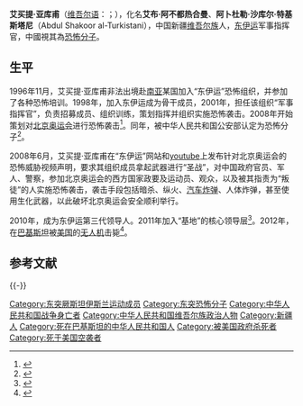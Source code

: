 {{Infobox officeholder
|name = 艾买提·亚库甫
|image =
|nationality = {{PRC}}
|birth_date = {{birth date|1965|01|24}}
|birth_place = {{CHN}}[[新疆維吾爾自治區|新疆維吾爾自治區]][[喀什專區|喀什專區]][[麥蓋提縣|麥蓋提縣]]
|death_place = {{PAK}}[[開伯爾-普什圖省|開伯爾-普什圖省]][[北瓦濟里斯坦特區|北瓦濟里斯坦特區]]
|death_date = {{Death date and age|2012|08|24|1965|01|24}}
|office1 = 東突厥伊斯蘭運動[[埃米爾|埃米爾]]
|term_start1 = 2010年
|term_end1 = 2012年
|predecessor1 = [[買買提明·買買提|買買提明·買買提]]
|successor1 = {{link-en|阿卜杜拉·曼蘇爾|Abdullah Mansour}}
|allegiance = {{flagicon image|Flag of Turkistan Islamic Party.svg|size=23px}}   [[突厥斯坦伊斯蘭黨|突厥斯坦伊斯蘭黨]]<br /> 
{{flagicon image|Flag of al-Qaeda.svg|size=23px}} [[阿爾蓋達|阿爾蓋達]]
|Active =
|commands = 
|battles = [[新疆民族衝突|新疆民族衝突]]<br />[[巴基斯坦西北部戰爭|巴基斯坦西北部戰爭]]
}}

'''艾买提·亚库甫'''（[[维吾尔语|维吾尔语]]：{{rtl-lang|ug|ئەخمەت ياقۇپ}}；{{bd|1965年|3月14日|2012年|8月24日}}），化名'''艾布·阿不都热合曼'''、'''阿卜杜勒·沙库尔·特基斯塔尼'''（Abdul Shakoor al-Turkistani），中国新疆[[维吾尔族|维吾尔族]]人，[[东伊运|东伊运]]军事指挥官，中國視其為[[恐怖分子|恐怖分子]]。

== 生平 ==
1996年11月，艾买提·亚库甫非法出境赴[[南亚|南亚]]某国加入“东伊运”恐怖组织，并参加了各种恐怖培训。1998年，加入东伊运成为骨干成员，2001年，担任该组织“军事指挥官”，负责招募成员、组织训练，策划指挥并组织实施恐怖袭击。2008年开始策划对[[2008年夏季奥林匹克运动会|北京奥运会]]进行恐怖袭击<ref>{{cite web |title = 8名“东突”恐怖分子名单及其主要罪行 |url = http://www.mps.gov.cn/n16/n1237/n1342/n803715/1634373.html |accessdate = 2014-03-04 |publisher = [[中华人民共和国公安部|中华人民共和国公安部]] |deadurl = yes |archiveurl = https://web.archive.org/web/20130602002820/http://www.mps.gov.cn/n16/n1237/n1342/n803715/1634373.html |archivedate = 2013-06-02 }}</ref>。同年，被中华人民共和国公安部认定为恐怖分子<ref>{{cite news |title=公安部公布东突恐怖分子8人黑名单 |url=http://news.sina.com.cn/o/2008-10-22/022914608980s.shtml |accessdate=2014-03-04 |publisher=新浪网 |archive-date=2022-02-28 |archive-url=https://web.archive.org/web/20220228035304/https://news.sina.com.cn/o/2008-10-22/022914608980s.shtml |dead-url=no }}</ref>。

2008年6月，艾买提·亚库甫在“东伊运”网站和[[youtube|youtube]]上发布针对北京奥运会的恐怖威胁视频声明，要求其组织成员拿起武器进行“圣战”，对中国政府官员、军人、警察，参加北京奥运会的西方国家政要及运动员、观众，以及被其指责为“叛徒”的人实施恐怖袭击，袭击手段包括暗杀、纵火、[[汽车|汽车]][[炸弹|炸弹]]、人体炸弹，甚至使用生化武器，以此破坏北京奥运会安全顺利举行。

2010年，成为东伊运第三代领导人。2011年加入“基地”的核心领导层<ref>{{Cite web |url=http://qnck.cyol.com/html/2011-05/20/nw.D110000qnck_20110520_2-10.htm |title=外媒称“东突”进入“基地”核心 |access-date=2014-04-08 |archive-date=2011-08-03 |archive-url=https://web.archive.org/web/20110803084741/http://qnck.cyol.com/html/2011-05/20/nw.D110000qnck_20110520_2-10.htm |dead-url=no }}</ref>。2012年，在[[巴基斯坦|巴基斯坦]]被[[美国|美国]]的[[无人机|无人机]]击毙<ref>{{Cite web |url=http://www.jamestown.org/single/?no_cache=1&tx_ttnews%5Btt_news%5D=39903&tx_ttnews%5BbackPid%5D=13&cHash=87f3b0557e55a1ad454b1a1bd1a71e0e |title=Declan Walsh & Eric Schmitt (24 August 2012). "Militant Leader Believed Dead in Pakistan Drone Strike". NY Times. Retrieved 25 December 2013 |accessdate=2014-04-08 |archive-date=2016-08-08 |archive-url=https://web.archive.org/web/20160808143712/http://www.jamestown.org/single/?no_cache=1&tx_ttnews[tt_news]=39903&tx_ttnews[backPid]=13&cHash=87f3b0557e55a1ad454b1a1bd1a71e0e |dead-url=no }}</ref>。

== 参考文献 ==
{{Reflist|30em}}

{{-}}
{{中国恐怖组织和恐怖分子名单}}

[[Category:东突厥斯坦伊斯兰运动成员|Category:东突厥斯坦伊斯兰运动成员]]
[[Category:东突恐怖分子|Category:东突恐怖分子]]
[[Category:中华人民共和国战争身亡者|Category:中华人民共和国战争身亡者]]
[[Category:中华人民共和国维吾尔族政治人物|Category:中华人民共和国维吾尔族政治人物]]
[[Category:新疆人|Category:新疆人]]
[[Category:死在巴基斯坦的中华人民共和国人|Category:死在巴基斯坦的中华人民共和国人]]
[[Category:被美国政府杀死者|Category:被美国政府杀死者]]
[[Category:死于美国空袭者|Category:死于美国空袭者]]